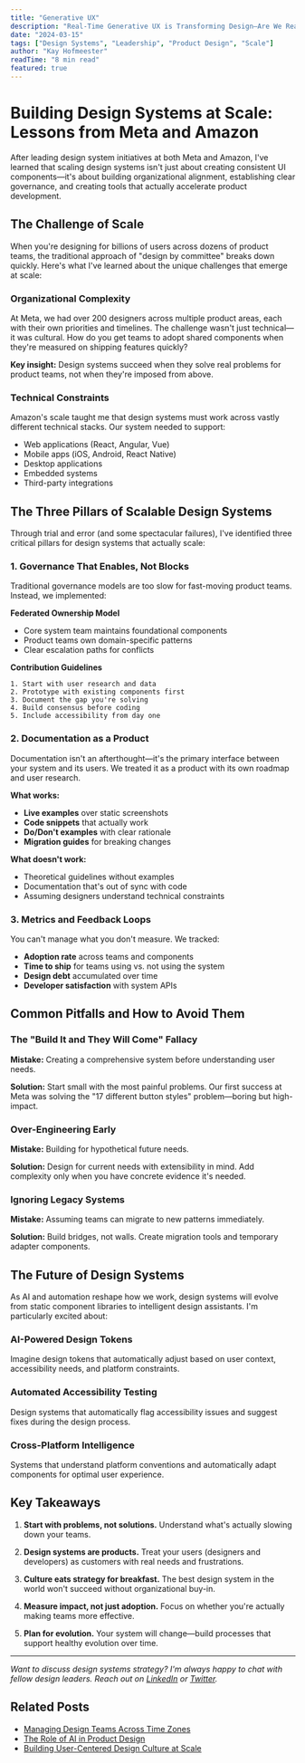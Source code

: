 ```yaml
---
title: "Generative UX"
description: "Real-Time Generative UX is Transforming Design—Are We Ready?"
date: "2024-03-15"
tags: ["Design Systems", "Leadership", "Product Design", "Scale"]
author: "Kay Hofmeester"
readTime: "8 min read"
featured: true
---
```


# Building Design Systems at Scale: Lessons from Meta and Amazon

After leading design system initiatives at both Meta and Amazon, I've learned that scaling design systems isn't just about creating consistent UI components—it's about building organizational alignment, establishing clear governance, and creating tools that actually accelerate product development.

## The Challenge of Scale

When you're designing for billions of users across dozens of product teams, the traditional approach of "design by committee" breaks down quickly. Here's what I've learned about the unique challenges that emerge at scale:

### Organizational Complexity

At Meta, we had over 200 designers across multiple product areas, each with their own priorities and timelines. The challenge wasn't just technical—it was cultural. How do you get teams to adopt shared components when they're measured on shipping features quickly?

**Key insight:** Design systems succeed when they solve real problems for product teams, not when they're imposed from above.

### Technical Constraints

Amazon's scale taught me that design systems must work across vastly different technical stacks. Our system needed to support:

- Web applications (React, Angular, Vue)
- Mobile apps (iOS, Android, React Native)
- Desktop applications
- Embedded systems
- Third-party integrations

## The Three Pillars of Scalable Design Systems

Through trial and error (and some spectacular failures), I've identified three critical pillars for design systems that actually scale:

### 1. Governance That Enables, Not Blocks

Traditional governance models are too slow for fast-moving product teams. Instead, we implemented:

**Federated Ownership Model**

- Core system team maintains foundational components
- Product teams own domain-specific patterns
- Clear escalation paths for conflicts

**Contribution Guidelines**

```
1. Start with user research and data
2. Prototype with existing components first
3. Document the gap you're solving
4. Build consensus before coding
5. Include accessibility from day one
```

### 2. Documentation as a Product

Documentation isn't an afterthought—it's the primary interface between your system and its users. We treated it as a product with its own roadmap and user research.

**What works:**

- **Live examples** over static screenshots
- **Code snippets** that actually work
- **Do/Don't examples** with clear rationale
- **Migration guides** for breaking changes

**What doesn't work:**

- Theoretical guidelines without examples
- Documentation that's out of sync with code
- Assuming designers understand technical constraints

### 3. Metrics and Feedback Loops

You can't manage what you don't measure. We tracked:

- **Adoption rate** across teams and components
- **Time to ship** for teams using vs. not using the system
- **Design debt** accumulated over time
- **Developer satisfaction** with system APIs

## Common Pitfalls and How to Avoid Them

### The "Build It and They Will Come" Fallacy

**Mistake:** Creating a comprehensive system before understanding user needs.

**Solution:** Start small with the most painful problems. Our first success at Meta was solving the "17 different button styles" problem—boring but high-impact.

### Over-Engineering Early

**Mistake:** Building for hypothetical future needs.

**Solution:** Design for current needs with extensibility in mind. Add complexity only when you have concrete evidence it's needed.

### Ignoring Legacy Systems

**Mistake:** Assuming teams can migrate to new patterns immediately.

**Solution:** Build bridges, not walls. Create migration tools and temporary adapter components.

## The Future of Design Systems

As AI and automation reshape how we work, design systems will evolve from static component libraries to intelligent design assistants. I'm particularly excited about:

### AI-Powered Design Tokens

Imagine design tokens that automatically adjust based on user context, accessibility needs, and platform constraints.

### Automated Accessibility Testing

Design systems that automatically flag accessibility issues and suggest fixes during the design process.

### Cross-Platform Intelligence

Systems that understand platform conventions and automatically adapt components for optimal user experience.

## Key Takeaways

1. **Start with problems, not solutions.** Understand what's actually slowing down your teams.

2. **Design systems are products.** Treat your users (designers and developers) as customers with real needs and frustrations.

3. **Culture eats strategy for breakfast.** The best design system in the world won't succeed without organizational buy-in.

4. **Measure impact, not just adoption.** Focus on whether you're actually making teams more effective.

5. **Plan for evolution.** Your system will change—build processes that support healthy evolution over time.

---

_Want to discuss design systems strategy? I'm always happy to chat with fellow design leaders. Reach out on [LinkedIn](https://linkedin.com/in/kayhofmeester) or [Twitter](https://twitter.com/kayhof)._

## Related Posts

- [Managing Design Teams Across Time Zones](#)
- [The Role of AI in Product Design](#)
- [Building User-Centered Design Culture at Scale](#)
